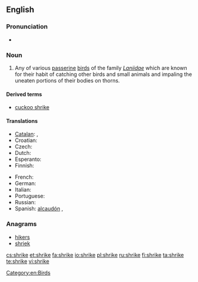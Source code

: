 ==English==

===Pronunciation===
* {{rhymes|aɪk}}

===Noun===
{{wikipedia}}
{{en-noun}}

# Any of various [[passerine]] [[bird]]s of the family ''[[Laniidae]]'' which are known for their habit of catching other birds and small animals and impaling the uneaten portions of their bodies on thorns.

====Derived terms====
* [[cuckoo shrike]]

====Translations====
{{trans-top|Any of various passerine birds of the family ''Laniidae'' which are known for their habit of catching other birds and small animals and impaling the uneaten portions of their bodies on thorns}}
* [[Catalan]]: {{t|ca|capsigrany|m}}, {{t|ca|capsot|m}}
* Croatian: {{t|hr|svračak|m}}
* Czech: {{t+|cs|ťuhýk|m}}
* Dutch: {{t-|nl|klauwier|m}}
* Esperanto: {{t-|eo|lanio|xs=Esperanto}}
* Finnish: {{t-|fi|lepinkäinen}}
{{trans-mid}}
* French: {{t|fr|pie-grièche|f}}
* German: {{t-|de|Würger|m}}
* Italian: {{t-|it|averla}}
* Portuguese: {{t|pt|picanço|m}}
* Russian: {{t+|ru|сорокопут|m|tr=sorokopút}}
* Spanish: [[alcaudón]] {{m}}, {{t|es|verdugo|m}}
{{trans-bottom}}

===Anagrams===
* [[hikers#English|hikers]]
* [[shriek#English|shriek]]

[[Category:en:Birds]]

[[cs:shrike]]
[[et:shrike]]
[[fa:shrike]]
[[io:shrike]]
[[pl:shrike]]
[[ru:shrike]]
[[fi:shrike]]
[[ta:shrike]]
[[te:shrike]]
[[vi:shrike]]
